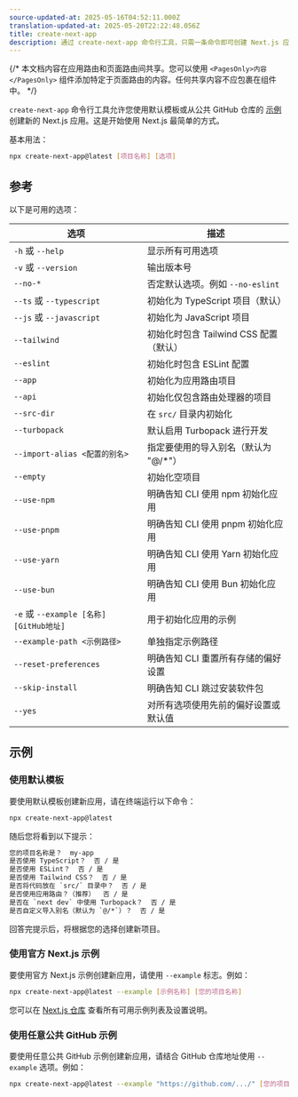 ```yaml
---
source-updated-at: 2025-05-16T04:52:11.000Z
translation-updated-at: 2025-05-20T22:22:48.056Z
title: create-next-app
description: 通过 create-next-app 命令行工具，只需一条命令即可创建 Next.js 应用。
---
```


{/* 本文档内容在应用路由和页面路由间共享。您可以使用 `<PagesOnly>内容</PagesOnly>` 组件添加特定于页面路由的内容。任何共享内容不应包裹在组件中。 */}

`create-next-app` 命令行工具允许您使用默认模板或从公共 GitHub 仓库的 [示例](https://github.com/vercel/next.js/tree/canary/examples) 创建新的 Next.js 应用。这是开始使用 Next.js 最简单的方式。

基本用法：

```bash filename="终端"
npx create-next-app@latest [项目名称] [选项]
```

## 参考

以下是可用的选项：

| 选项                                  | 描述                                                                 |
| ------------------------------------- | ------------------------------------------------------------------- |
| `-h` 或 `--help`                     | 显示所有可用选项                                                   |
| `-v` 或 `--version`                  | 输出版本号                                                         |
| `--no-*`                             | 否定默认选项。例如 `--no-eslint`                                   |
| `--ts` 或 `--typescript`             | 初始化为 TypeScript 项目（默认）                                   |
| `--js` 或 `--javascript`             | 初始化为 JavaScript 项目                                           |
| `--tailwind`                         | 初始化时包含 Tailwind CSS 配置（默认）                             |
| `--eslint`                           | 初始化时包含 ESLint 配置                                           |
| `--app`                              | 初始化为应用路由项目                                               |
| `--api`                              | 初始化仅包含路由处理器的项目                                       |
| `--src-dir`                          | 在 `src/` 目录内初始化                                             |
| `--turbopack`                        | 默认启用 Turbopack 进行开发                                        |
| `--import-alias <配置的别名>`        | 指定要使用的导入别名（默认为 "@/*"）                               |
| `--empty`                            | 初始化空项目                                                       |
| `--use-npm`                          | 明确告知 CLI 使用 npm 初始化应用                                   |
| `--use-pnpm`                         | 明确告知 CLI 使用 pnpm 初始化应用                                  |
| `--use-yarn`                         | 明确告知 CLI 使用 Yarn 初始化应用                                  |
| `--use-bun`                          | 明确告知 CLI 使用 Bun 初始化应用                                   |
| `-e` 或 `--example [名称] [GitHub地址]` | 用于初始化应用的示例                                               |
| `--example-path <示例路径>`          | 单独指定示例路径                                                   |
| `--reset-preferences`                | 明确告知 CLI 重置所有存储的偏好设置                                |
| `--skip-install`                     | 明确告知 CLI 跳过安装软件包                                        |
| `--yes`                              | 对所有选项使用先前的偏好设置或默认值                               |

## 示例

### 使用默认模板

要使用默认模板创建新应用，请在终端运行以下命令：

```bash filename="终端"
npx create-next-app@latest
```

随后您将看到以下提示：

```txt filename="终端"
您的项目名称是？  my-app
是否使用 TypeScript？  否 / 是
是否使用 ESLint？  否 / 是
是否使用 Tailwind CSS？  否 / 是
是否将代码放在 `src/` 目录中？  否 / 是
是否使用应用路由？（推荐）  否 / 是
是否在 `next dev` 中使用 Turbopack？  否 / 是
是否自定义导入别名（默认为 `@/*`）？  否 / 是
```

回答完提示后，将根据您的选择创建新项目。

### 使用官方 Next.js 示例

要使用官方 Next.js 示例创建新应用，请使用 `--example` 标志。例如：

```bash filename="终端"
npx create-next-app@latest --example [示例名称] [您的项目名称]
```

您可以在 [Next.js 仓库](https://github.com/vercel/next.js/tree/canary/examples) 查看所有可用示例列表及设置说明。

### 使用任意公共 GitHub 示例

要使用任意公共 GitHub 示例创建新应用，请结合 GitHub 仓库地址使用 `--example` 选项。例如：

```bash filename="终端"
npx create-next-app@latest --example "https://github.com/.../" [您的项目名称]
```